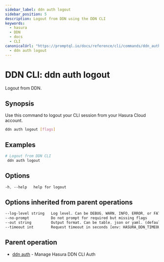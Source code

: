```yaml
---
sidebar_label: ddn auth logout
sidebar_position: 5
description: Logout from DDN using the DDN CLI
keywords:
  - hasura
  - DDN
  - docs
  - CLI
canonicalUrl: "https://promptql.io/docs/reference/cli/commands/ddn_auth_logout"
  - ddn auth logout
---
```


# DDN CLI: ddn auth logout

Logout from DDN.

## Synopsis

Use this command to logout your CLI session from your Hasura Cloud account.

```bash
ddn auth logout [flags]
```

## Examples

```bash
# Logout from DDN CLI
 ddn auth logout
```

## Options

```sass
-h, --help   help for logout
```

## Options inherited from parent operations

```sass
--log-level string   Log level. Can be DEBUG, WARN, INFO, ERROR, or FATAL. (default "INFO")
--no-prompt          Do not prompt for required but missing flags
--out string         Output format. Can be table, json or yaml. (default "table")
--timeout int        Request timeout in seconds [env: HASURA_DDN_TIMEOUT] (default 100)
```

## Parent operation

- [ddn auth](/reference/cli/commands/ddn_auth) - Manage Hasura DDN CLI Auth
